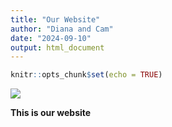 ```yaml
---
title: "Our Website"
author: "Diana and Cam"
date: "2024-09-10"
output: html_document
---
```


```r
knitr::opts_chunk$set(echo = TRUE)
```

![](/Users/dianamulder/Downloads/tree.jpeg)   

**This is our website**

